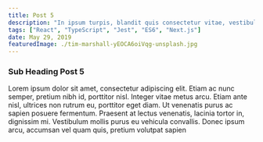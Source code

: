 ```yaml
---
title: Post 5
description: "In ipsum turpis, blandit quis consectetur vitae, vestibulum ac est. Lorem ipsum dolor sit amet"
tags: ["React", "TypeScript", "Jest", "ES6", "Next.js"]
date: May 29, 2019
featuredImage: ./tim-marshall-yEOCA6oiVqg-unsplash.jpg
---
```


### Sub Heading Post 5

Lorem ipsum dolor sit amet, consectetur adipiscing elit. Etiam ac nunc semper, pretium nibh id, porttitor nisl. Integer vitae metus arcu. Etiam ante nisl, ultrices non rutrum eu, porttitor eget diam. Ut venenatis purus ac sapien posuere fermentum. Praesent at lectus venenatis, lacinia tortor in, dignissim mi. Vestibulum mollis purus eu vehicula convallis. Donec ipsum arcu, accumsan vel quam quis, pretium volutpat sapien
